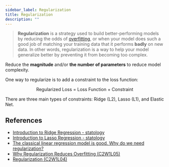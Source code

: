 ```yaml
---
sidebar_label: Regularization
title: Regularization
description: ""
---
```


> **Regularization** is a strategy used to build better-performing models by reducing the odds of [overfitting](020-overfitting.mdx),
> or when your model does such a good job of matching your training data that it performs **badly** on new data.
> In other words, regularization is a way to help your model generalize better by preventing it from becoming too complex.

Reduce the **magnitude** and/or **the number of parameters** to reduce model complexity.

One way to regularize is to add a constraint to the loss function:

<p>
  <center>Regularized Loss = Loss Function + Constraint</center>
</p>

There are three main types of constraints: Ridge (L2), Lasso (L1), and Elastic Net.

## References

- [Introduction to Ridge Regression - statology](https://www.statology.org/ridge-regression/)
- [Introduction to Lasso Regression - statology](https://www.statology.org/lasso-regression/)
- [The classical linear regression model is good. Why do we need regularization?](https://medium.com/@zxr.nju/the-classical-linear-regression-model-is-good-why-do-we-need-regularization-c89dba10c8eb)
- [Why Regularization Reduces Overfitting (C2W1L05)](https://www.youtube.com/watch?v=NyG-7nRpsW8)
- [Regularization (C2W1L04)](https://www.youtube.com/watch?v=6g0t3Phly2M)
